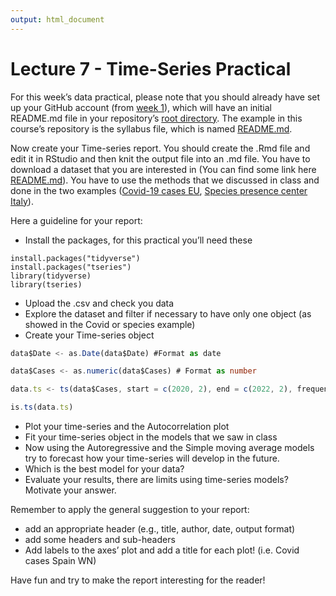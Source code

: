 ```yaml
---
output: html_document
---
```


# Lecture 7 - Time-Series Practical

For this week's data practical, please note that you should already have set up your GitHub account (from [week 1](../1_introduction/README.md)), which will have an initial README.md file in your repository's [root directory](https://en.wikipedia.org/wiki/Root_directory). The example in this course's repository is the syllabus file, which is named [README.md](../README.md).

Now create your Time-series report. You should create the .Rmd file and edit it in RStudio and then knit the output file into an .md file. You have to download a dataset that you are interested in (You can find some link here [README.md](../7_data_modelling/Datasets/README.md)). You have to use the methods that we discussed in class and done in the two examples ([Covid-19 cases EU](../7_data_modelling/Datasets/Covid_19_cases_EU.csv), [Species presence center Italy](../7_data_modelling/Datasets/Species_Individuals_center_Italy.csv)).

Here a guideline for your report:

* Install the packages, for this practical you'll need these

```setup
install.packages("tidyverse")
install.packages("tseries")
library(tidyverse)
library(tseries)
```

* Upload the .csv and check you data
* Explore the dataset and filter if necessary to have only one object (as showed in the Covid or species example)
* Create your Time-series object

```Ts
data$Date <- as.Date(data$Date) #Format as date

data$Cases <- as.numeric(data$Cases) # Format as number

data.ts <- ts(data$Cases, start = c(2020, 2), end = c(2022, 2), frequency = 365)

is.ts(data.ts)
```

* Plot your time-series and the Autocorrelation plot
* Fit your time-series object in the models that we saw in class
* Now using the Autoregressive and the Simple moving average models try to forecast how your time-series will develop in the future.
* Which is the best model for your data?
* Evaluate your results, there are limits using time-series models? Motivate your answer.
 
Remember to apply the general suggestion to your report:

* add an appropriate header (e.g., title, author, date, output format)
* add some headers and sub-headers
* Add labels to the axes' plot and add a title for each plot! (i.e. Covid cases Spain WN)

Have fun and try to make the report interesting for the reader! 
